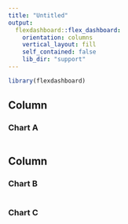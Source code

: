 ```yaml
---
title: "Untitled"
output: 
  flexdashboard::flex_dashboard:
    orientation: columns
    vertical_layout: fill
    self_contained: false
    lib_dir: "support"
---
```


```r
library(flexdashboard)
```

Column {data-width=650}
-----------------------------------------------------------------------

### Chart A

```r

```

Column {data-width=350}
-----------------------------------------------------------------------

### Chart B

```r

```

### Chart C

```r

```

